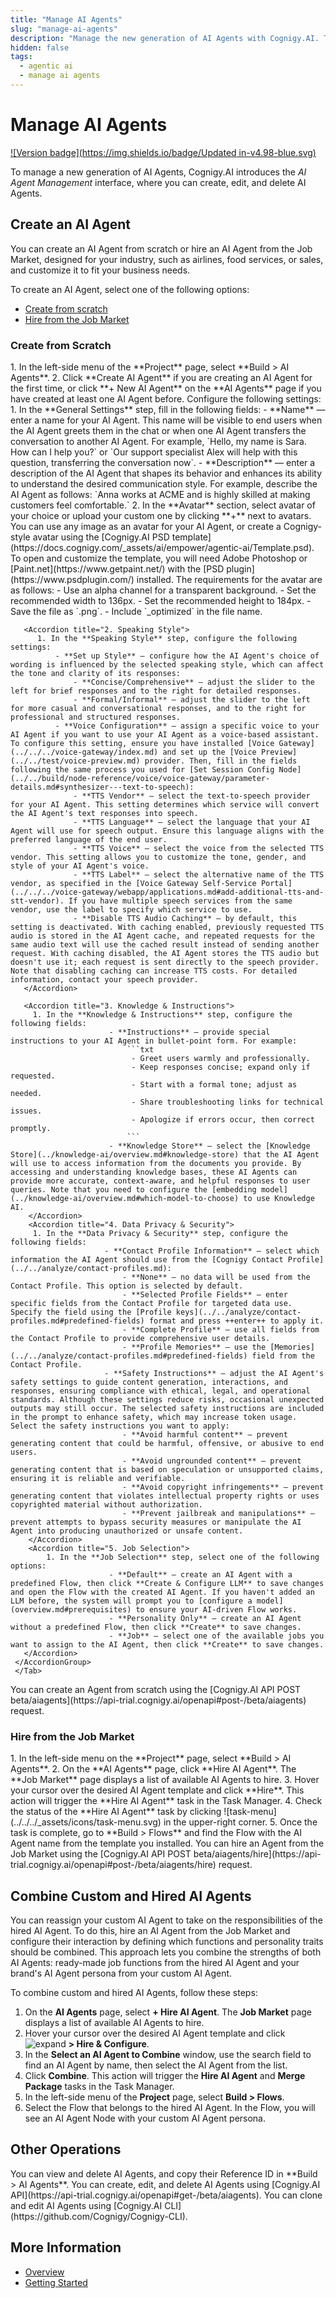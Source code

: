 ```yaml
---
title: "Manage AI Agents"
slug: "manage-ai-agents"
description: "Manage the new generation of AI Agents with Cognigy.AI. The AI Agent Management interface lets you create, edit, and delete AI Agents."
hidden: false
tags:
  - agentic ai
  - manage ai agents
---
```


# Manage AI Agents

[![Version badge](https://img.shields.io/badge/Updated in-v4.98-blue.svg)](../../../release-notes/4.98.md)

To manage a new generation of AI Agents, Cognigy.AI introduces the _AI Agent Management_ interface,
where you can create, edit, and delete AI Agents.

## Create an AI Agent

You can create an AI Agent from scratch or hire an AI Agent from the Job Market, designed for your industry, such as airlines, food services, or sales, and customize it to fit your business needs.

To create an AI Agent, select one of the following options:

- [Create from scratch](#create-from-scratch)
- [Hire from the Job Market](#hire-from-the-job-market)

### Create from Scratch

<Tabs>
  <Tab title="GUI">
      1. In the left-side menu of the **Project** page, select **Build > AI Agents**.
      2. Click **Create AI Agent** if you are creating an AI Agent for the first time, or click **+ New AI Agent** on the **AI Agents** page if you have created at least one AI Agent before. Configure the following settings:
     <AccordionGroup>
       <Accordion title="1. General Setting">
          1. In the **General Settings** step, fill in the following fields:
              - **Name** — enter a name for your AI Agent. This name will be visible to end users when the AI Agent greets them in the chat or when one AI Agent transfers the conversation to another AI Agent. For example, `Hello, my name is Sara. How can I help you?` or `Our support specialist Alex will help with this question, transferring the conversation now`.
              - **Description** — enter a description of the AI Agent that shapes its behavior and enhances its ability to understand the desired communication style. For example, describe the AI Agent as follows: `Anna works at ACME and is highly skilled at making customers feel comfortable.`
          2. In the **Avatar** section, select avatar of your choice or upload your custom one by clicking **+** next to avatars.
             You can use any image as an avatar for your AI Agent, or create a Cognigy-style avatar using the [Cognigy.AI PSD template](https://docs.cognigy.com/_assets/ai/empower/agentic-ai/Template.psd). To open and customize the template, you will need Adobe Photoshop or [Paint.net](https://www.getpaint.net/) with the [PSD plugin](https://www.psdplugin.com/) installed. The requirements for the avatar are as follows:
              - Use an alpha channel for a transparent background.
              - Set the recommended width to 136px.
              - Set the recommended height to 184px.
              - Save the file as `.png`.
              - Include `_optimized` in the file name.
       </Accordion>

       <Accordion title="2. Speaking Style">
          1. In the **Speaking Style** step, configure the following settings:
              - **Set up Style** — configure how the AI Agent's choice of wording is influenced by the selected speaking style, which can affect the tone and clarity of its responses:
                  - **Concise/Comprehensive** — adjust the slider to the left for brief responses and to the right for detailed responses.
                  - **Formal/Informal** — adjust the slider to the left for more casual and conversational responses, and to the right for professional and structured responses.
              - **Voice Configuration** — assign a specific voice to your AI Agent if you want to use your AI Agent as a voice-based assistant. To configure this setting, ensure you have installed [Voice Gateway](../../../voice-gateway/index.md) and set up the [Voice Preview](../../test/voice-preview.md) provider. Then, fill in the fields following the same process you used for [Set Session Config Node](../../build/node-reference/voice/voice-gateway/parameter-details.md#synthesizer---text-to-speech):
                  - **TTS Vendor** — select the text-to-speech provider for your AI Agent. This setting determines which service will convert the AI Agent's text responses into speech.
                  - **TTS Language** — select the language that your AI Agent will use for speech output. Ensure this language aligns with the preferred language of the end user.
                  - **TTS Voice** — select the voice from the selected TTS vendor. This setting allows you to customize the tone, gender, and style of your AI Agent's voice.
                  - **TTS Label** — select the alternative name of the TTS vendor, as specified in the [Voice Gateway Self-Service Portal](../../../voice-gateway/webapp/applications.md#add-additional-tts-and-stt-vendor). If you have multiple speech services from the same vendor, use the label to specify which service to use.
                  - **Disable TTS Audio Caching** — by default, this setting is deactivated. With caching enabled, previously requested TTS audio is stored in the AI Agent cache, and repeated requests for the same audio text will use the cached result instead of sending another request. With caching disabled, the AI Agent stores the TTS audio but doesn't use it; each request is sent directly to the speech provider. Note that disabling caching can increase TTS costs. For detailed information, contact your speech provider.
       </Accordion>

       <Accordion title="3. Knowledge & Instructions">
         1. In the **Knowledge & Instructions** step, configure the following fields:
                          - **Instructions** — provide special instructions to your AI Agent in bullet-point form. For example:
                              ```txt
                               - Greet users warmly and professionally.
                               - Keep responses concise; expand only if requested.
                               - Start with a formal tone; adjust as needed.
                               - Share troubleshooting links for technical issues.
                               - Apologize if errors occur, then correct promptly.
                              ```
                          - **Knowledge Store** — select the [Knowledge Store](../knowledge-ai/overview.md#knowledge-store) that the AI Agent will use to access information from the documents you provide. By accessing and understanding knowledge bases, these AI Agents can provide more accurate, context-aware, and helpful responses to user queries. Note that you need to configure the [embedding model](../knowledge-ai/overview.md#which-model-to-choose) to use Knowledge AI.
        </Accordion>
        <Accordion title="4. Data Privacy & Security">
         1. In the **Data Privacy & Security** step, configure the following fields:
                         - **Contact Profile Information** — select which information the AI Agent should use from the [Cognigy Contact Profile](../../analyze/contact-profiles.md):
                             - **None** — no data will be used from the Contact Profile. This option is selected by default.
                             - **Selected Profile Fields** — enter specific fields from the Contact Profile for targeted data use. Specify the field using the [Profile keys](../../analyze/contact-profiles.md#predefined-fields) format and press ++enter++ to apply it.
                             - **Complete Profile** — use all fields from the Contact Profile to provide comprehensive user details.
                             - **Profile Memories** — use the [Memories](../../analyze/contact-profiles.md#predefined-fields) field from the Contact Profile.
                         - **Safety Instructions** — adjust the AI Agent's safety settings to guide content generation, interactions, and responses, ensuring compliance with ethical, legal, and operational standards. Although these settings reduce risks, occasional unexpected outputs may still occur. The selected safety instructions are included in the prompt to enhance safety, which may increase token usage. Select the safety instructions you want to apply:
                             - **Avoid harmful content** — prevent generating content that could be harmful, offensive, or abusive to end users.
                             - **Avoid ungrounded content** — prevent generating content that is based on speculation or unsupported claims, ensuring it is reliable and verifiable.
                             - **Avoid copyright infringements** — prevent generating content that violates intellectual property rights or uses copyrighted material without authorization.
                             - **Prevent jailbreak and manipulations** — prevent attempts to bypass security measures or manipulate the AI Agent into producing unauthorized or unsafe content.
        </Accordion>
        <Accordion title="5. Job Selection">
            1. In the **Job Selection** step, select one of the following options:
                          - **Default** — create an AI Agent with a predefined Flow, then click **Create & Configure LLM** to save changes and open the Flow with the created AI Agent. If you haven't added an LLM before, the system will prompt you to [configure a model](overview.md#prerequisites) to ensure your AI-driven Flow works.
                          - **Personality Only** — create an AI Agent without a predefined Flow, then click **Create** to save changes.
                          - **Job** — select one of the available jobs you want to assign to the AI Agent, then click **Create** to save changes.
       </Accordion>
     </AccordionGroup>
     </Tab>
  <Tab title="API">
     You can create an Agent from scratch using the [Cognigy.AI API POST beta/aiagents](https://api-trial.cognigy.ai/openapi#post-/beta/aiagents) request.
  </Tab>
</Tabs>

### Hire from the Job Market

<Tabs>
  <Tab title="GUI">
        1. In the left-side menu on the **Project** page, select **Build > AI Agents**.
        2. On the **AI Agents** page, click **Hire AI Agent**. The **Job Market** page displays a list of available AI Agents to hire.
        3. Hover your cursor over the desired AI Agent template and click **Hire**. This action will trigger the **Hire AI Agent** task in the Task Manager.
        4. Check the status of the **Hire AI Agent** task by clicking ![task-menu](../../../_assets/icons/task-menu.svg) in the upper-right corner.
        5. Once the task is complete, go to **Build > Flows**  and find the Flow with the AI Agent name from the template you installed.
  </Tab>
  <Tab title="API">
    You can hire an Agent from the Job Market using the [Cognigy.AI API POST beta/aiagents/hire](https://api-trial.cognigy.ai/openapi#post-/beta/aiagents/hire) request.
  </Tab>
</Tabs>

## Combine Custom and Hired AI Agents

You can reassign your custom AI Agent to take on the responsibilities of the hired AI Agent.
To do this, hire an AI Agent from the Job Market
and configure their interaction by defining which functions and personality traits should be combined.
This approach lets you combine the strengths of both AI Agents: ready-made job functions from the hired AI Agent and your brand's AI Agent persona from your custom AI Agent.

To combine custom and hired AI Agents, follow these steps:

1. On the **AI Agents** page, select **+ Hire AI Agent**. The **Job Market** page displays a list of available AI Agents to hire.
2. Hover your cursor over the desired AI Agent template and click ![expand](../../../_assets/icons/expand.svg) **> Hire & Configure**.
3. In the **Select an AI Agent to Combine** window, use the search field to find an AI Agent by name, then select the AI Agent from the list.
4. Click **Combine**. This action will trigger the **Hire AI Agent** and **Merge Package** tasks in the Task Manager.
5. In the left-side menu of the **Project** page, select **Build > Flows**.
6. Select the Flow that belongs to the hired AI Agent. In the Flow, you will see an AI Agent Node with your custom AI Agent persona.

## Other Operations

<Tabs>
  <Tab title="GUI">
    You can view and delete AI Agents, and copy their Reference ID in **Build > AI Agents**.
  </Tab>
  <Tab title="API">
    You can create, edit, and delete AI Agents using [Cognigy.AI API](https://api-trial.cognigy.ai/openapi#get-/beta/aiagents).
  </Tab>
  <Tab title="CLI">
    You can clone and edit AI Agents using [Cognigy.AI CLI](https://github.com/Cognigy/Cognigy-CLI).
  </Tab>
</Tabs>

## More Information

- [Overview](overview.md)
- [Getting Started](getting-started.md)